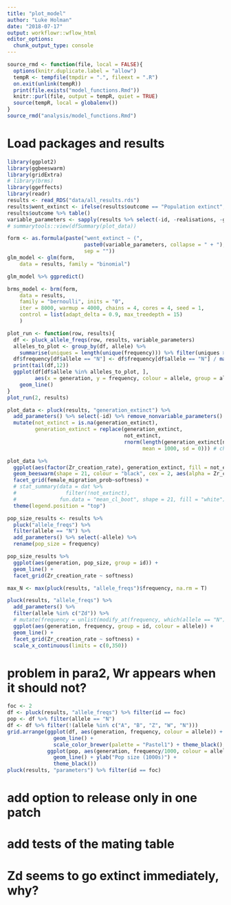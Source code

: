 ```yaml
---
title: "plot_model"
author: "Luke Holman"
date: "2018-07-17"
output: workflowr::wflow_html
editor_options:
  chunk_output_type: console
---
```


```r
source_rmd <- function(file, local = FALSE){
  options(knitr.duplicate.label = "allow")
  tempR <- tempfile(tmpdir = ".", fileext = ".R")
  on.exit(unlink(tempR))
  print(file.exists("model_functions.Rmd"))
  knitr::purl(file, output = tempR, quiet = TRUE)
  source(tempR, local = globalenv())
}
source_rmd("analysis/model_functions.Rmd")
```

# Load packages and results
```r
library(ggplot2)
library(ggbeeswarm)
library(gridExtra)
# library(brms)
library(ggeffects)
library(readr)
results <- read_RDS("data/all_results.rds")
results$went_extinct <- ifelse(results$outcome == "Population extinct", 1, 0)
results$outcome %>% table()
variable_parameters <- sapply(results %>% select(-id, -realisations, -generation_extinct, -generation_Zd_extinct, -generation_W_extinct, -generation_Zd_fixed, -outcome, -allele_freqs, -final_pop, -went_extinct, -mating_table), function(x) length(unique(x))) %>% keep(~.x > 1) %>% names()
# summarytools::view(dfSummary(plot_data))
```

```r
form <- as.formula(paste("went_extinct ~ (", 
                         paste0(variable_parameters, collapse = " + "), ")", 
                         sep = ""))
glm_model <- glm(form, 
    data = results, family = "binomial")

glm_model %>% ggpredict()

brms_model <- brm(form, 
    data = results, 
    family = "bernoulli", inits = "0",
    iter = 8000, warmup = 4000, chains = 4, cores = 4, seed = 1,
    control = list(adapt_delta = 0.9, max_treedepth = 15)
    ) 
```

```r
plot_run <- function(row, results){
  df <- pluck_allele_freqs(row, results, variable_parameters) 
  alleles_to_plot <- group_by(df, allele) %>% 
    summarise(uniques = length(unique(frequency))) %>% filter(uniques > 1) %>% .$allele
  df$frequency[df$allele == "N"] <- df$frequency[df$allele == "N"] / max(df$frequency[df$allele == "N"])
  print(tail(df,12))
  ggplot(df[df$allele %in% alleles_to_plot, ], 
         aes(x = generation, y = frequency, colour = allele, group = allele)) + 
    geom_line()
}
plot_run(2, results)
```



```r
plot_data <- pluck(results, "generation_extinct") %>%
  add_parameters() %>% select(-id) %>% remove_nonvariable_parameters() %>%
  mutate(not_extinct = is.na(generation_extinct),
         generation_extinct = replace(generation_extinct,
                                      not_extinct,
                                      rnorm(length(generation_extinct[not_extinct]),
                                            mean = 1000, sd = 0))) # change later?

plot_data %>%
  ggplot(aes(factor(Zr_creation_rate), generation_extinct, fill = not_extinct)) +
  geom_beeswarm(shape = 21, colour = "black", cex = 2, aes(alpha = Zr_creation_rate)) +
  facet_grid(female_migration_prob~softness) +
  # stat_summary(data = dat %>%
  #                filter(!not_extinct),
  #              fun.data = "mean_cl_boot", shape = 21, fill = "white") +
  theme(legend.position = "top")
```


```r
pop_size_results <- results %>% 
  pluck("allele_freqs") %>% 
  filter(allele == "N") %>% 
  add_parameters() %>% select(-allele) %>% 
  rename(pop_size = frequency)

pop_size_results %>%
  ggplot(aes(generation, pop_size, group = id)) +
  geom_line() +
  facet_grid(Zr_creation_rate ~ softness)
```

```r
max_N <- max(pluck(results, "allele_freqs")$frequency, na.rm = T)

pluck(results, "allele_freqs") %>%
  add_parameters() %>%
  filter(allele %in% c("Zd")) %>%
  # mutate(frequency = unlist(modify_at(frequency, which(allele == "N"), ~./max_N))) %>%
  ggplot(aes(generation, frequency, group = id, colour = allele)) +
  geom_line() +
  facet_grid(Zr_creation_rate ~ softness) +
  scale_x_continuous(limits = c(0,350))
```

# problem in para2, Wr appears when it should not?
```r
foc <- 2
df <- pluck(results, "allele_freqs") %>% filter(id == foc) 
pop <- df %>% filter(allele == "N")
df <- df %>% filter(!(allele %in% c("A", "B", "Z", "W", "N")))
grid.arrange(ggplot(df, aes(generation, frequency, colour = allele)) + 
               geom_line() + 
               scale_color_brewer(palette = "Pastel1") + theme_black(),
             ggplot(pop, aes(generation, frequency/1000, colour = allele)) + 
               geom_line() + ylab("Pop size (1000s)") +
               theme_black())
pluck(results, "parameters") %>% filter(id == foc) 
```

# add option to release only in one patch
# add tests of the mating table
# Zd seems to go extinct immediately, why?
